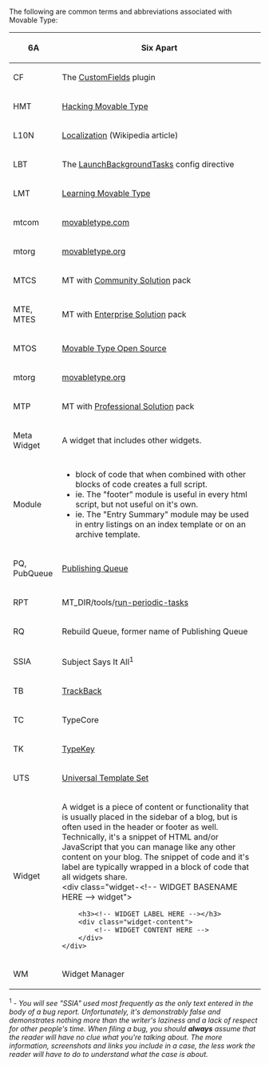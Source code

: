 The following are common terms and abbreviations associated with Movable Type:

{| border="1" class="dl"
|-
! 6A
| Six Apart
|-
! CF
|  The [http://movabletype.org/documentation/professional/custom-fields.html CustomFields] plugin
|-
! HMT
|  [http://hacking.movabletype.org/ Hacking Movable Type]
|-
! L10N
|  [http://en.wikipedia.org/wiki/Language_localisation Localization] (Wikipedia article)
|-
! LBT
|  The [http://movabletype.org/documentation/appendices/config-directives/launchbackgroundtasks.html LaunchBackgroundTasks] config directive
|-
! LMT
|  [http://learning.movabletype.org/ Learning Movable Type]
|-
! mtcom
|  [http://movabletype.com/ movabletype.com]
|-
! mtorg
|  [http://movabletype.org/ movabletype.org]
|-
! MTCS
|  MT with [http://movabletype.com/products/community-solution.html Community Solution] pack
|-
! MTE, MTES
|  MT with [http://movabletype.com/products/enterprise-solution.html Enterprise Solution] pack
|-
! MTOS
|  [http://movabletype.org/opensource/ Movable Type Open Source]
|-
! mtorg
|  [http://movabletype.org/ movabletype.org]
|-
! MTP
|  MT  with [http://movabletype.org/documentation/professional/ Professional Solution] pack
|-
! Meta Widget
| A widget that includes other widgets.
|-
! Module
|
* block of code that when combined with other blocks of code creates a full script.
* ie. The "footer" module is useful in every html script, but not useful on it's own.
* ie. The "Entry Summary" module may be used in entry listings on an index template or on an archive template.
|-
! PQ, PubQueue
|  [http://movabletype.org/documentation/administrator/publishing/publish-queue.html Publishing Queue]
|-
! RPT
|  MT_DIR/tools/[http://www.google.com/cse?ie=UTF-8&cx=004652769748257924943%3Abizx1-k1zvm&q=run-periodic-tasks&sa=Search run-periodic-tasks]
|-
! RQ
|  Rebuild Queue, former name of Publishing Queue
|-
! SSIA
|  Subject Says It All<sup>1</sup>
|-
! TB
|  [http://movabletype.org/documentation/trackback/beginners/ TrackBack]
|-
! TC
|  TypeCore
|-
! TK
|  [http://typekey.com/ TypeKey]
|-
! UTS
|  [http://movabletype.org/documentation/professional/universal-template-set.html Universal Template Set]
|-
! Widget
|  A widget is a piece of content or functionality that is usually placed in the sidebar of a blog, but is often used in the header or footer as well. Technically, it's a snippet of HTML and/or JavaScript that you can manage like any other content on your blog. The snippet of code and it's label are typically wrapped in a block of code that all widgets share.<br />
 &lt;div class="widget-&lt;!-- WIDGET BASENAME HERE --> widget">
     &lt;h3>&lt;!-- WIDGET LABEL HERE -->&lt;/h3>
     &lt;div class="widget-content">
         &lt;!-- WIDGET CONTENT HERE -->
     &lt;/div>
 &lt;/div>
|-
! WM
|  Widget Manager
|}

<sup>1</sup> - ''You will see "SSIA" used most frequently as the only text entered in the body of a bug report.  Unfortunately, it's demonstrably false and demonstrates nothing more than the writer's laziness and a lack of respect for other people's time.  When filing a bug, you should '''always''' assume that the reader will have no clue what you're talking about.  The more information, screenshots and links you include in a case, the less work the reader will have to do to understand what the case is about.''